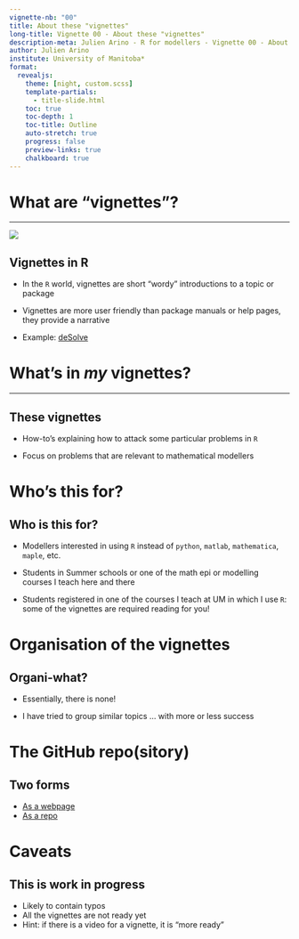---
vignette-nb: "00"
title: About these "vignettes"
long-title: Vignette 00 - About these "vignettes"
description-meta: Julien Arino - R for modellers - Vignette 00 - About these "vignettes"
author: Julien Arino
institute: University of Manitoba*
format: 
  revealjs:
    theme: [night, custom.scss]    
    template-partials:
      - title-slide.html
    toc: true
    toc-depth: 1
    toc-title: Outline
    auto-stretch: true
    progress: false
    preview-links: true
    chalkboard: true
---

# What are "vignettes"?

---

![](FIGS/vignette.png){fig-align="center"}

## Vignettes in R

- In the `R` world, vignettes are short "wordy" introductions to a topic or package


- Vignettes are more user friendly than package manuals or help pages, they provide a narrative

- Example: [deSolve](https://cran.r-project.org/web/packages/deSolve/index.html)

# What's in *my* vignettes?

---

## These vignettes

- How-to's explaining how to attack some particular problems in `R`

- Focus on problems that are relevant to mathematical modellers

# Who's this for?

## Who is this for?

- Modellers interested in using `R` instead of `python`, `matlab`, `mathematica`, `maple`, etc.

- Students in Summer schools or one of the math epi or modelling courses I teach here and there 

- Students registered in one of the courses I teach at UM in which I use `R`: some of the vignettes are required reading for you!

# Organisation of the vignettes

## Organi-what?

- Essentially, there is none! 

- I have tried to group similar topics ... with more or less success

# The GitHub repo(sitory)

## Two forms

- [As a webpage](https://julien-arino.github.io/R-for-modellers/)
- [As a repo](https://github.com/julien-arino/R-for-modellers)

# Caveats

## This is work in progress

- Likely to contain typos
- All the vignettes are not ready yet
- Hint: if there is a video for a vignette, it is "more ready"


